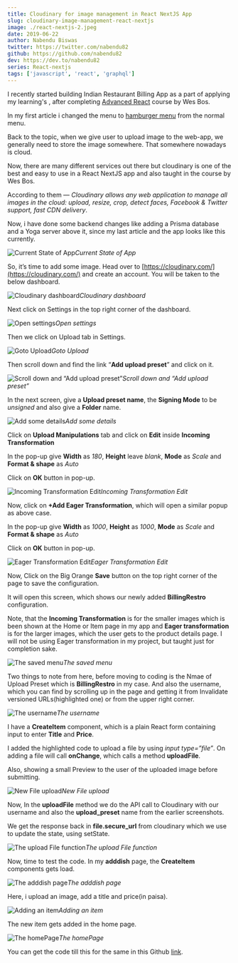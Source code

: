 ```yaml
---
title: Cloudinary for image management in React NextJS App
slug: cloudinary-image-management-react-nextjs
image: ./react-nextjs-2.jpeg
date: 2019-06-22
author: Nabendu Biswas
twitter: https://twitter.com/nabendu82
github: https://github.com/nabendu82
dev: https://dev.to/nabendu82
series: React-nextjs
tags: ['javascript', 'react', 'graphql']
---
```


I recently started building Indian Restaurant Billing App as a part of applying my learning's , after completing [Advanced React](https://advancedreact.com/) course by Wes Bos.

In my first article i changed the menu to [hamburger menu](https://thewebdev.tech/hamburger-menu-react-nextjs) from the normal menu.

Back to the topic, when we give user to upload image to the web-app, we generally need to store the image somewhere. That somewhere nowadays is cloud.

Now, there are many different services out there but cloudinary is one of the best and easy to use in a React NextJS app and also taught in the course by Wes Bos.

According to them — *Cloudinary allows any web application to manage all images in the cloud: upload, resize, crop, detect faces, Facebook & Twitter support, fast CDN delivery*.

Now, i have done some backend changes like adding a Prisma database and a Yoga server above it, since my last article and the app looks like this currently.

![Current State of App](https://res.cloudinary.com/dxkxvfo2o/image/upload/v1590163938/ReactNextJS/2/1_cbt6i3.png)*Current State of App*

So, it’s time to add some image. Head over to [https://cloudinary.com/](https://cloudinary.com/) and create an account. You will be taken to the below dashboard.

![Cloudinary dashboard](https://res.cloudinary.com/dxkxvfo2o/image/upload/v1590163952/ReactNextJS/2/2_dfr7s5.png)*Cloudinary dashboard*

Next click on Settings in the top right corner of the dashboard.

![Open settings](https://res.cloudinary.com/dxkxvfo2o/image/upload/v1590163939/ReactNextJS/2/3_lzejmh.png)*Open settings*

Then we click on Upload tab in Settings.

![Goto Upload](https://res.cloudinary.com/dxkxvfo2o/image/upload/v1590163939/ReactNextJS/2/4_mzsjzb.png)*Goto Upload*

Then scroll down and find the link “**Add upload preset**” and click on it.

![Scroll down and “Add upload preset”](https://res.cloudinary.com/dxkxvfo2o/image/upload/v1590163939/ReactNextJS/2/5_cnmvmu.png)*Scroll down and “Add upload preset”*

In the next screen, give a **Upload preset name**, the **Signing Mode** to be *unsigned* and also give a **Folder** name.

![Add some details](https://res.cloudinary.com/dxkxvfo2o/image/upload/v1590163935/ReactNextJS/2/6_ilvfh7.png)*Add some details*

Click on **Upload Manipulations** tab and click on **Edit** inside **Incoming Transformation**

In the pop-up give **Width** as *180*, **Height** leave *blank*, **Mode** as *Scale* and **Format & shape** as *Auto*

Click on **OK** button in pop-up.

![Incoming Transformation Edit](https://res.cloudinary.com/dxkxvfo2o/image/upload/v1590163939/ReactNextJS/2/7_zitrvy.png)*Incoming Transformation Edit*

Now, click on **+Add Eager Transformation**, which will open a similar popup as above case.

In the pop-up give **Width** as *1000*, **Height** as *1000*, **Mode** as *Scale* and **Format & shape** as *Auto*

Click on **OK** button in pop-up.

![Eager Transformation Edit](https://res.cloudinary.com/dxkxvfo2o/image/upload/v1590163939/ReactNextJS/2/8_ufevkt.png)*Eager Transformation Edit*

Now, Click on the Big Orange **Save** button on the top right corner of the page to save the configuration.

It will open this screen, which shows our newly added **BillingRestro** configuration.

Note, that the **Incoming Transformation** is for the smaller images which is been shown at the Home or Item page in my app and **Eager transformation** is for the larger images, which the user gets to the product details page. I will not be using Eager transformation in my project, but taught just for completion sake.

![The saved menu](https://res.cloudinary.com/dxkxvfo2o/image/upload/v1590163941/ReactNextJS/2/9_wqr0ba.png)*The saved menu*

Two things to note from here, before moving to coding is the Nmae of Upload Preset which is **BillingRestro** in my case. And also the username, which you can find by scrolling up in the page and getting it from Invalidate versioned URLs(highlighted one) or from the upper right corner.

![The username](https://res.cloudinary.com/dxkxvfo2o/image/upload/v1590163940/ReactNextJS/2/10_ootrwm.png)*The username*

I have a **CreateItem** component, which is a plain React form containing input to enter **Title** and **Price**.

I added the highlighted code to upload a file by using *input type=”file”*. On adding a file will call **onChange**, which calls a method **uploadFile**.

Also, showing a small Preview to the user of the uploaded image before submitting.

![New File upload](https://res.cloudinary.com/dxkxvfo2o/image/upload/v1590163949/ReactNextJS/2/11_ys0k6m.png)*New File upload*

Now, In the **uploadFile** method we do the API call to Cloudinary with our username and also the **upload_preset** name from the earlier screenshots.

We get the response back in **file.secure_url** from cloudinary which we use to update the state, using setState.

![The upload File function](https://res.cloudinary.com/dxkxvfo2o/image/upload/v1590163946/ReactNextJS/2/12_i9v7dt.png)*The upload File function*

Now, time to test the code. In my **adddish** page, the **CreateItem** components gets load.

![The adddish page](https://res.cloudinary.com/dxkxvfo2o/image/upload/v1590163941/ReactNextJS/2/13_h09ltk.png)*The adddish page*

Here, i upload an image, add a title and price(in paisa).

![Adding an item](https://res.cloudinary.com/dxkxvfo2o/image/upload/v1590163946/ReactNextJS/2/14_ltqili.png)*Adding an item*

The new item gets added in the home page.

![The homePage](https://res.cloudinary.com/dxkxvfo2o/image/upload/v1590163952/ReactNextJS/2/15_bphead.png)*The homePage*

You can get the code till this for the same in this Github [link](https://github.com/nabendu82/BillingRestro).
